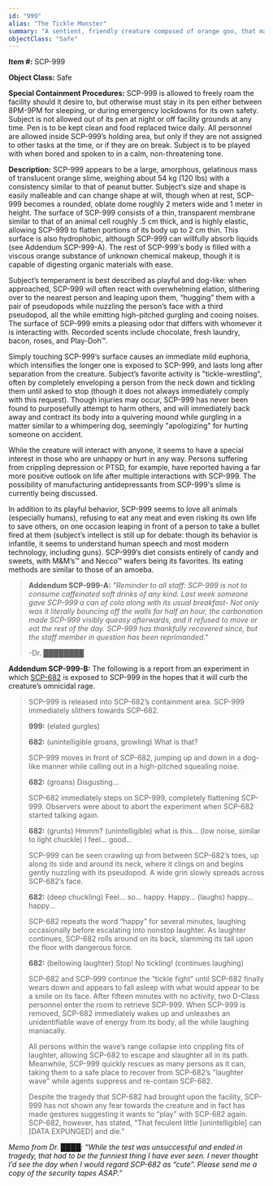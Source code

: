 ```yaml
---
id: "999"
alias: "The Tickle Monster"
summary: "A sentient, friendly creature composed of orange goo, that makes whoever it touches feel a strong sense of euphoria."
objectClass: "Safe"
---
```


**Item #:** SCP-999

**Object Class:** Safe

**Special Containment Procedures:** SCP-999 is allowed to freely roam the facility should it desire to, but otherwise must stay in its pen either between 8PM-9PM for sleeping, or during emergency lockdowns for its own safety. Subject is not allowed out of its pen at night or off facility grounds at any time. Pen is to be kept clean and food replaced twice daily. All personnel are allowed inside SCP-999’s holding area, but only if they are not assigned to other tasks at the time, or if they are on break. Subject is to be played with when bored and spoken to in a calm, non-threatening tone.

**Description:** SCP-999 appears to be a large, amorphous, gelatinous mass of translucent orange slime, weighing about 54 kg (120 lbs) with a consistency similar to that of peanut butter. Subject’s size and shape is easily malleable and can change shape at will, though when at rest, SCP-999 becomes a rounded, oblate dome roughly 2 meters wide and 1 meter in height. The surface of SCP-999 consists of a thin, transparent membrane similar to that of an animal cell roughly .5 cm thick, and is highly elastic, allowing SCP-999 to flatten portions of its body up to 2 cm thin. This surface is also hydrophobic, although SCP-999 can willfully absorb liquids (see Addendum SCP-999-A). The rest of SCP-999's body is filled with a viscous orange substance of unknown chemical makeup, though it is capable of digesting organic materials with ease.

Subject’s temperament is best described as playful and dog-like: when approached, SCP-999 will often react with overwhelming elation, slithering over to the nearest person and leaping upon them, “hugging” them with a pair of pseudopods while nuzzling the person’s face with a third pseudopod, all the while emitting high-pitched gurgling and cooing noises. The surface of SCP-999 emits a pleasing odor that differs with whomever it is interacting with. Recorded scents include chocolate, fresh laundry, bacon, roses, and Play-Doh™.

Simply touching SCP-999’s surface causes an immediate mild euphoria, which intensifies the longer one is exposed to SCP-999, and lasts long after separation from the creature. Subject’s favorite activity is "tickle-wrestling", often by completely enveloping a person from the neck down and tickling them until asked to stop (though it does not always immediately comply with this request). Though injuries may occur, SCP-999 has never been found to purposefully attempt to harm others, and will immediately back away and contract its body into a quivering mound while gurgling in a matter similar to a whimpering dog, seemingly "apologizing" for hurting someone on accident.

While the creature will interact with anyone, it seems to have a special interest in those who are unhappy or hurt in any way. Persons suffering from crippling depression or PTSD, for example, have reported having a far more positive outlook on life after multiple interactions with SCP-999. The possibility of manufacturing antidepressants from SCP-999's slime is currently being discussed.

In addition to its playful behavior, SCP-999 seems to love all animals (especially humans), refusing to eat any meat and even risking its own life to save others, on one occasion leaping in front of a person to take a bullet fired at them (subject’s intellect is still up for debate: though its behavior is infantile, it seems to understand human speech and most modern technology, including guns). SCP-999’s diet consists entirely of candy and sweets, with M&M’s™ and Necco™ wafers being its favorites. Its eating methods are similar to those of an amoeba.

> **Addendum SCP-999-A:** _"Reminder to all staff: SCP-999 is not to consume caffeinated soft drinks of any kind. Last week someone gave SCP-999 a can of cola along with its usual breakfast- Not only was it literally bouncing off the walls for half an hour, the carbonation made SCP-999 visibly queasy afterwards, and it refused to move or eat the rest of the day. SCP-999 has thankfully recovered since, but the staff member in question has been reprimanded."_
>
> -Dr. ████████

**Addendum SCP-999-B:** The following is a report from an experiment in which [SCP-682](/id/682) is exposed to SCP-999 in the hopes that it will curb the creature’s omnicidal rage.

> SCP-999 is released into SCP-682’s containment area. SCP-999 immediately slithers towards SCP-682.
>
> **999:** (elated gurgles)
>
> **682:** (unintelligible groans, growling) What is that?
>
> SCP-999 moves in front of SCP-682, jumping up and down in a dog-like manner while calling out in a high-pitched squealing noise.
>
> **682:** (groans) Disgusting…
>
> SCP-682 immediately steps on SCP-999, completely flattening SCP-999. Observers were about to abort the experiment when SCP-682 started talking again.
>
> **682:** (grunts) Hmmm? (unintelligible) what is this... (low noise, similar to light chuckle) I feel… good...
>
> SCP-999 can be seen crawling up from between SCP-682’s toes, up along its side and around its neck, where it clings on and begins gently nuzzling with its pseudopod. A wide grin slowly spreads across SCP-682’s face.
>
> **682:** (deep chuckling) Feel… so… happy. Happy… (laughs) happy… happy…
>
> SCP-682 repeats the word “happy” for several minutes, laughing occasionally before escalating into nonstop laughter. As laughter continues, SCP-682 rolls around on its back, slamming its tail upon the floor with dangerous force.
>
> **682:** (bellowing laughter) Stop! No tickling! (continues laughing)
>
> SCP-682 and SCP-999 continue the “tickle fight” until SCP-682 finally wears down and appears to fall asleep with what would appear to be a smile on its face. After fifteen minutes with no activity, two D-Class personnel enter the room to retrieve SCP-999. When SCP-999 is removed, SCP-682 immediately wakes up and unleashes an unidentifiable wave of energy from its body, all the while laughing maniacally.
>
> All persons within the wave’s range collapse into crippling fits of laughter, allowing SCP-682 to escape and slaughter all in its path. Meanwhile, SCP-999 quickly rescues as many persons as it can, taking them to a safe place to recover from SCP-682’s "laughter wave" while agents suppress and re-contain SCP-682.
>
> Despite the tragedy that SCP-682 had brought upon the facility, SCP-999 has not shown any fear towards the creature and in fact has made gestures suggesting it wants to “play” with SCP-682 again. SCP-682, however, has stated, “That feculent little [unintelligible] can [DATA EXPUNGED] and die."

_Memo from Dr. ████: “While the test was unsuccessful and ended in tragedy, that had to be the funniest thing I have ever seen. I never thought I’d see the day when I would regard SCP-682 as “cute”. Please send me a copy of the security tapes ASAP.”_
